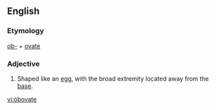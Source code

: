 ==English==
===Etymology===
[[ob-]] + [[ovate]]
===Adjective===
{{en-adj|-}}
# {{botany|mycology}} Shaped like an [[egg]], with the broad extremity located away from the [[base]].

[[vi:obovate]]